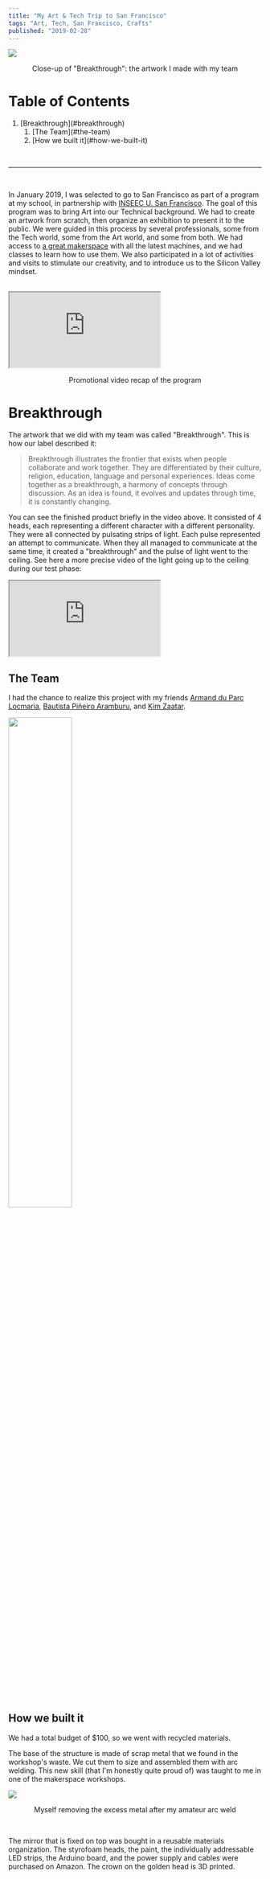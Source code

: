 ```yaml
---
title: "My Art & Tech Trip to San Francisco"
tags: "Art, Tech, San Francisco, Crafts"
published: "2019-02-28"
---
```


<img src="https://raw.githubusercontent.com/ben-clem/portfolio-blog/writing/public/static/img/posts/blog/SF/SF.jpg" />
<p align="center" style={{ textDecoration: "underline" }}>
  Close-up of "Breakthrough": the artwork I made with my team
</p>

# Table of Contents

<ol>
  <li style={{ listStyleType: "decimal" }}>
    [Breakthrough](#breakthrough)
    <ol>
      <li style={{ listStyleType: "decimal" }}>[The Team](#the-team)</li>
      <li style={{ listStyleType: "decimal" }}>
        [How we built it](#how-we-built-it)
      </li>
    </ol>
  </li>
</ol>

<br />

---

<br />

In January 2019, I was selected to go to San Francisco as part of a program at my school, in partnership with [INSEEC U. San Francisco](https://www.inseec.com/en/business-school-in-san-francisco-discover-the-inseec-campus/). The goal of this program was to bring Art into our Technical background. We had to create an artwork from scratch, then organize an exhibition to present it to the public. We were guided in this process by several professionals, some from the Tech world, some from the Art world, and some from both. We had access to [a great makerspace](https://www.youtube.com/watch?v=XDmYrPuEXag) with all the latest machines, and we had classes to learn how to use them. We also participated in a lot of activities and visits to stimulate our creativity, and to introduce us to the Silicon Valley mindset.

<br />
<div style={{ position: "relative", width: "100%", paddingBottom: "56.25%" }}>
  <iframe
    style={{
      position: "absolute",
      top: 0,
      left: 0,
      width: "100%",
      height: "100%",
      border: 0,
    }}
    src="https://www.youtube.com/embed/_rwEPmKbPW8"
    allow="fullscreen"
    mozallowfullscreen="mozallowfullscreen"
    msallowfullscreen="msallowfullscreen"
    oallowfullscreen="oallowfullscreen"
    webkitallowfullscreen="webkitallowfullscreen"
  ></iframe>
</div>
<p align="center" style={{ textDecoration: "underline" }}>
  Promotional video recap of the program
</p>

# Breakthrough

The artwork that we did with my team was called "Breakthrough". This is how our label described it:

> Breakthrough illustrates the frontier that exists when people collaborate and work together. They are differentiated by their culture, religion, education, language and personal experiences. Ideas come together as a breakthrough, a harmony of concepts through discussion. As an idea is found, it evolves and updates through time, it is constantly changing.

You can see the finished product briefly in the video above. It consisted of 4 heads, each representing a different character with a different personality. They were all connected by pulsating strips of light. Each pulse represented an attempt to communicate. When they all managed to communicate at the same time, it created a "breakthrough" and the pulse of light went to the ceiling. See here a more precise video of the light going up to the ceiling during our test phase:

<div
  style={{
    position: "relative",
    margin: "auto",
    width: "37.5%",
    paddingBottom: "66.66%",
  }}
>
  <iframe
    style={{
      position: "absolute",
      top: 0,
      left: 0,
      width: "100%",
      height: "100%",
      border: 0,
    }}
    src="https://www.youtube.com/embed/0bMJ5EijWXs"
    allow="fullscreen"
    mozallowfullscreen="mozallowfullscreen"
    msallowfullscreen="msallowfullscreen"
    oallowfullscreen="oallowfullscreen"
    webkitallowfullscreen="webkitallowfullscreen"
  ></iframe>
</div>

## The Team

I had the chance to realize this project with my friends [Armand du Parc Locmaria](https://armandpl.com/), [Bautista Piñeiro Aramburu](https://www.linkedin.com/in/bautistapa/), and [Kim Zaatar](https://www.linkedin.com/in/kimzaatar/).

<img
  width="50%"
  src="https://raw.githubusercontent.com/ben-clem/portfolio-blog/writing/public/static/img/posts/blog/SF/FB_IMG_1550326569180.jpg"
/>
<br />

## How we built it

<p align="left" style={{ textDecoration: "none" }}>
  We had a total budget of $100, so we went with recycled materials.
</p>

The base of the structure is made of scrap metal that we found in the workshop's waste. We cut them to size and assembled them with arc welding. This new skill (that I'm honestly quite proud of) was taught to me in one of the makerspace workshops.

<img src="https://raw.githubusercontent.com/ben-clem/portfolio-blog/writing/public/static/img/posts/blog/SF/20190203_210315.jpg" />
<p align="center" style={{ textDecoration: "underline" }}>
  Myself removing the excess metal after my amateur arc weld
</p>
<br />

The mirror that is fixed on top was bought in a reusable materials organization. The styrofoam heads, the paint, the individually addressable LED strips, the Arduino board, and the power supply and cables were purchased on Amazon. The crown on the golden head is 3D printed.
